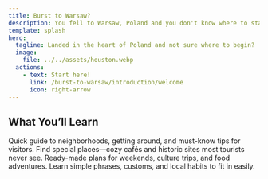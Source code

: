 ```yaml
---
title: Burst to Warsaw?
description: You fell to Warsaw, Poland and you don't know where to start?
template: splash
hero:
  tagline: Landed in the heart of Poland and not sure where to begin?
  image:
    file: ../../assets/houston.webp
  actions:
    - text: Start here!
      link: /burst-to-warsaw/introduction/welcome
      icon: right-arrow
---
```



## What You’ll Learn

<CardGrid stagger>
  <Card title="City Basics" icon="heart">
    Quick guide to neighborhoods, getting around, and must-know tips for visitors.
  </Card>
  <Card title="Hidden Spots" icon="magnifier">
    Find special places—cozy cafés and historic sites most tourists never see.
  </Card>
  <Card title="Trip Ideas" icon="rocket">
    Ready-made plans for weekends, culture trips, and food adventures.
  </Card>
  <Card title="Polish Culture" icon="seti:favicon">
    Learn simple phrases, customs, and local habits to fit in easily.
  </Card>
</CardGrid>
